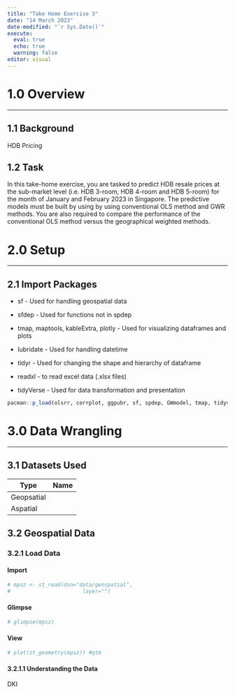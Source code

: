 ```yaml
---
title: "Take Home Exercise 3"
date: "14 March 2023"
date-modified: "`r Sys.Date()`"
execute: 
  eval: true
  echo: true
  warning: false
editor: visual
---
```


# 1.0 Overview

------------------------------------------------------------------------

## 1.1 Background

HDB Pricing

## 1.2 Task

In this take-home exercise, you are tasked to predict HDB resale prices at the sub-market level (i.e. HDB 3-room, HDB 4-room and HDB 5-room) for the month of January and February 2023 in Singapore. The predictive models must be built by using by using conventional OLS method and GWR methods. You are also required to compare the performance of the conventional OLS method versus the geographical weighted methods.

# 2.0 Setup

------------------------------------------------------------------------

## 2.1 Import Packages

-   sf - Used for handling geospatial data

-   sfdep - Used for functions not in spdep

-   tmap, maptools, kableExtra, plotly - Used for visualizing dataframes and plots

-   lubridate - Used for handling datetime

-   tidyr - Used for changing the shape and hierarchy of dataframe

-   readxl - to read excel data (.xlsx files)

-   tidyVerse - Used for data transformation and presentation

```r
pacman::p_load(olsrr, corrplot, ggpubr, sf, spdep, GWmodel, tmap, tidyverse, gtsummary, sfdep, onemapsgapi, stringr)
```

# 3.0 Data Wrangling

------------------------------------------------------------------------

## 3.1 Datasets Used

| Type       | Name |
|------------|------|
| Geopsatial |      |
| Aspatial   |      |

## 3.2 Geospatial Data

### 3.2.1 Load Data

::: panel-tabset
#### Import

```r
# mpsz <- st_read(dsn="data/geospatial",
#                       layer="")
```

#### Glimpse

```r
# glimpse(mpsz)
```

#### View

```r
# plot(st_geometry(mpsz)) #qtm
```
:::

#### 3.2.1.1 Understanding the Data

DKI
